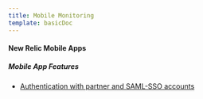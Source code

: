 ```yaml
---
title: Mobile Monitoring
template: basicDoc
---
```


#### New Relic Mobile Apps

##### Mobile App Features

* [Authentication with partner and SAML-SSO accounts](/docs/mobile-monitoring/new-relic-mobile-apps/mobile-app-features/authentication-partner-saml-sso-accounts)
